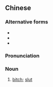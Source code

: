 {{also|骚屄}}
==Chinese==
{{zh-forms|s=骚屄}}

===Alternative forms===
* {{zh-l|騷逼}}
* {{zh-l|騷比}}
* {{zh-l|騷B}}

===Pronunciation===
{{zh-pron
|m=sāobī
|cat=n
}}

===Noun===
{{zh-noun}}

# [[bitch]]; [[slut]]